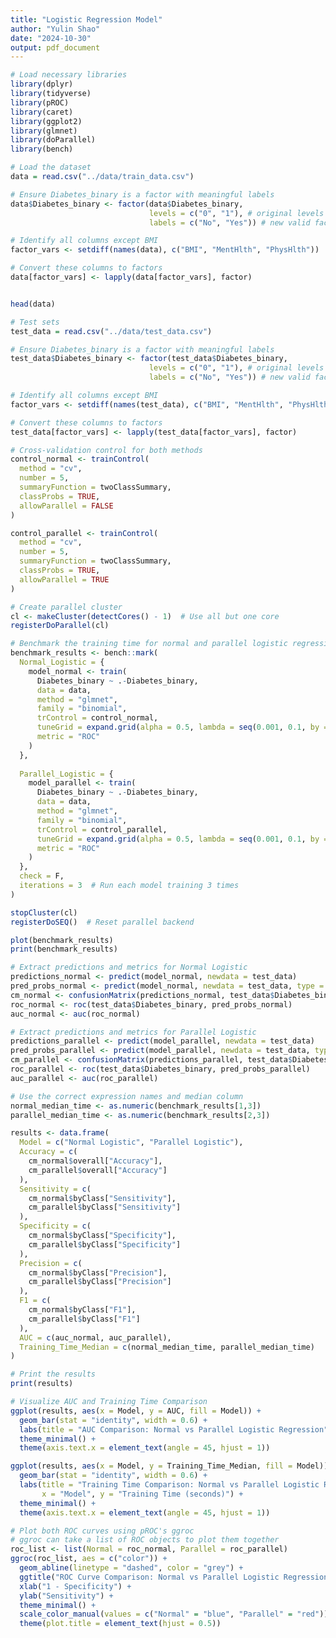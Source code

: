 ```yaml
---
title: "Logistic Regression Model"
author: "Yulin Shao"
date: "2024-10-30"
output: pdf_document
---
```


```r
# Load necessary libraries
library(dplyr)
library(tidyverse)
library(pROC)
library(caret)
library(ggplot2)
library(glmnet)
library(doParallel)
library(bench)
```

```r
# Load the dataset
data = read.csv("../data/train_data.csv")

# Ensure Diabetes_binary is a factor with meaningful labels
data$Diabetes_binary <- factor(data$Diabetes_binary,
                               levels = c("0", "1"), # original levels
                               labels = c("No", "Yes")) # new valid factor names

# Identify all columns except BMI
factor_vars <- setdiff(names(data), c("BMI", "MentHlth", "PhysHlth"))

# Convert these columns to factors
data[factor_vars] <- lapply(data[factor_vars], factor)


head(data)

# Test sets
test_data = read.csv("../data/test_data.csv")

# Ensure Diabetes_binary is a factor with meaningful labels
test_data$Diabetes_binary <- factor(test_data$Diabetes_binary,
                               levels = c("0", "1"), # original levels
                               labels = c("No", "Yes")) # new valid factor names

# Identify all columns except BMI
factor_vars <- setdiff(names(test_data), c("BMI", "MentHlth", "PhysHlth"))

# Convert these columns to factors
test_data[factor_vars] <- lapply(test_data[factor_vars], factor)

```

```r
# Cross-validation control for both methods
control_normal <- trainControl(
  method = "cv", 
  number = 5, 
  summaryFunction = twoClassSummary, 
  classProbs = TRUE,
  allowParallel = FALSE
)

control_parallel <- trainControl(
  method = "cv", 
  number = 5, 
  summaryFunction = twoClassSummary, 
  classProbs = TRUE, 
  allowParallel = TRUE
)

# Create parallel cluster
cl <- makeCluster(detectCores() - 1)  # Use all but one core
registerDoParallel(cl)

# Benchmark the training time for normal and parallel logistic regression
benchmark_results <- bench::mark(
  Normal_Logistic = {
    model_normal <- train(
      Diabetes_binary ~ .-Diabetes_binary,
      data = data,
      method = "glmnet",
      family = "binomial",
      trControl = control_normal,
      tuneGrid = expand.grid(alpha = 0.5, lambda = seq(0.001, 0.1, by = 0.01)),
      metric = "ROC"
    )
  },
  
  Parallel_Logistic = {
    model_parallel <- train(
      Diabetes_binary ~ .-Diabetes_binary,
      data = data,
      method = "glmnet",
      family = "binomial",
      trControl = control_parallel,
      tuneGrid = expand.grid(alpha = 0.5, lambda = seq(0.001, 0.1, by = 0.01)),
      metric = "ROC"
    )
  },
  check = F,
  iterations = 3  # Run each model training 3 times
)

stopCluster(cl)
registerDoSEQ()  # Reset parallel backend

plot(benchmark_results)
print(benchmark_results)

# Extract predictions and metrics for Normal Logistic
predictions_normal <- predict(model_normal, newdata = test_data)
pred_probs_normal <- predict(model_normal, newdata = test_data, type = "prob")[, "Yes"]
cm_normal <- confusionMatrix(predictions_normal, test_data$Diabetes_binary, positive = "Yes")
roc_normal <- roc(test_data$Diabetes_binary, pred_probs_normal)
auc_normal <- auc(roc_normal)

# Extract predictions and metrics for Parallel Logistic
predictions_parallel <- predict(model_parallel, newdata = test_data)
pred_probs_parallel <- predict(model_parallel, newdata = test_data, type = "prob")[, "Yes"]
cm_parallel <- confusionMatrix(predictions_parallel, test_data$Diabetes_binary, positive = "Yes")
roc_parallel <- roc(test_data$Diabetes_binary, pred_probs_parallel)
auc_parallel <- auc(roc_parallel)
```


```r
# Use the correct expression names and median column
normal_median_time <- as.numeric(benchmark_results[1,3])
parallel_median_time <- as.numeric(benchmark_results[2,3])

results <- data.frame(
  Model = c("Normal Logistic", "Parallel Logistic"),
  Accuracy = c(
    cm_normal$overall["Accuracy"],
    cm_parallel$overall["Accuracy"]
  ),
  Sensitivity = c(
    cm_normal$byClass["Sensitivity"],
    cm_parallel$byClass["Sensitivity"]
  ),
  Specificity = c(
    cm_normal$byClass["Specificity"],
    cm_parallel$byClass["Specificity"]
  ),
  Precision = c(
    cm_normal$byClass["Precision"],
    cm_parallel$byClass["Precision"]
  ),
  F1 = c(
    cm_normal$byClass["F1"],
    cm_parallel$byClass["F1"]
  ),
  AUC = c(auc_normal, auc_parallel),
  Training_Time_Median = c(normal_median_time, parallel_median_time)
)

# Print the results
print(results)

# Visualize AUC and Training Time Comparison
ggplot(results, aes(x = Model, y = AUC, fill = Model)) +
  geom_bar(stat = "identity", width = 0.6) +
  labs(title = "AUC Comparison: Normal vs Parallel Logistic Regression", x = "Model", y = "AUC") +
  theme_minimal() +
  theme(axis.text.x = element_text(angle = 45, hjust = 1))

ggplot(results, aes(x = Model, y = Training_Time_Median, fill = Model)) +
  geom_bar(stat = "identity", width = 0.6) +
  labs(title = "Training Time Comparison: Normal vs Parallel Logistic Regression", 
       x = "Model", y = "Training Time (seconds)") +
  theme_minimal() +
  theme(axis.text.x = element_text(angle = 45, hjust = 1))

# Plot both ROC curves using pROC's ggroc
# ggroc can take a list of ROC objects to plot them together
roc_list <- list(Normal = roc_normal, Parallel = roc_parallel)
ggroc(roc_list, aes = c("color")) +
  geom_abline(linetype = "dashed", color = "grey") +
  ggtitle("ROC Curve Comparison: Normal vs Parallel Logistic Regression") +
  xlab("1 - Specificity") +
  ylab("Sensitivity") +
  theme_minimal() +
  scale_color_manual(values = c("Normal" = "blue", "Parallel" = "red")) +
  theme(plot.title = element_text(hjust = 0.5))
```

